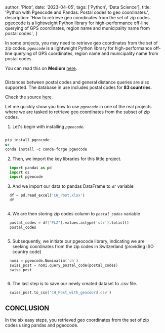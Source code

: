 
  author: 'Piotr',
  date: '2023-04-05',
  tags: ['Python', 'Data Science'],
  title: 'Python with Pgeocode and Pandas. Postal codes to geo coordinates.',
  description:
    'How to retrieve geo coordinates from the set of zip codes. pgeocode is a lightweight Python library for high-performance off-line querying of GPS coordinates, region name and municipality name from postal codes.',
}


In some projects, you may need to retrieve geo coordinates from the set of zip codes. _`pgeocode`_ is a lightweight Python library for high-performance off-line querying of GPS coordinates, region name and municipality name from postal codes.

You can read this on **Medium** [here](https://medium.com/@pether.maciejewski/python-with-pgeocode-and-pandas-postal-codes-to-geo-coordinates-f75af689cc56).

<Image src={Image_1} width={800} height={400} alt="" />

Distances between postal codes and general distance queries are also supported. The database in use includes postal codes for **83 countries**.

Check the source [here](https://pypi.org/project/pgeocode/).

Let me quickly show you how to use _`pgeocode`_ in one of the real projects where we are tasked to retrieve geo coordinates from the subset of zip codes.

1. Let's begin with installing _`pgeocode`_.

```python

pip install pgeocode
or
conda install -c conda-forge pgeocode
```

2. Then, we import the key libraries for this little project.

```python
  import pandas as pd
  import os
  import pgeocode
```

3. And we import our data to pandas DataFrame to _`df`_ variable

```python
  df = pd.read_excel('CH_Post.xlsx')
  df
```

<Image src={Image_2} width={800} height={400} alt="" />

4. We are then storing zip codes column to _`postal_codes`_ variable

```python
  postal_codes = df["PLZ"].values.astype('str').tolist()
  postal_codes
```

<Image src={Image_3} width={800} height={400} alt="" />

5. Subsequently, we initiate our pgeocode library, indicating we are seeking coordinates from the zip codes in Switzerland (providing ISO country code)

```python
  nomi = pgeocode.Nominatim('ch')
  swiss_post = nomi.query_postal_code(postal_codes)
  swiss_post
```

<Image src={Image_4} width={800} height={400} alt="" />

6. The last step is to save our newly created dataset to _.csv_ file.

```python
  swiss_post.to_csv('CH_Post_with_geocoord.csv')
```

## CONCLUSION

In the six easy steps, you retrieved geo coordinates from the set of zip codes using pandas and pgeocode.
